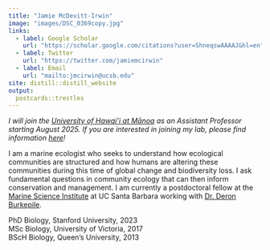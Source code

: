 ```yaml
---
title: "Jamie McDevitt-Irwin"
image: "images/DSC_0369copy.jpg"
links:
  - label: Google Scholar
    url: "https://scholar.google.com/citations?user=ShneqswAAAAJ&hl=en"
  - label: Twitter
    url: "https://twitter.com/jamiemcirwin"   
  - label: Email
    url: "mailto:jmcirwin@ucsb.edu"   
site: distill::distill_website
output:
  postcards::trestles
---
```


*I will join the [University of Hawai'i at Mānoa](https://manoa.hawaii.edu/lifesciences/) as an Assistant Professor starting August 2025. If you are interested in joining my lab, please find information [here](join.html)!*  

I am a marine ecologist who seeks to understand how ecological communities are structured and how humans are altering these communities during this time of global change and biodiversity loss. I ask fundamental questions in community ecology that can then inform conservation and management. I am currently a postdoctoral fellow at the [Marine Science Institute](https://msi.ucsb.edu/) at UC Santa Barbara working with [Dr. Deron Burkepile](https://labs.eemb.ucsb.edu/burkepile/deron/).  

PhD Biology, Stanford University, 2023  
MSc Biology, University of Victoria, 2017  
BScH Biology, Queen's University, 2013  


<meta http-equiv='cache-control' content='no-cache'> 
<meta http-equiv='expires' content='0'> 
<meta http-equiv='pragma' content='no-cache'>
